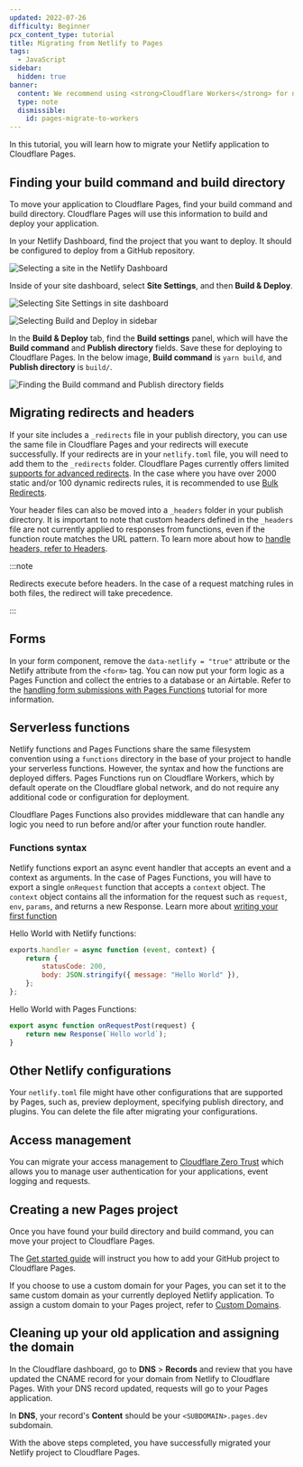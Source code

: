 ```yaml
---
updated: 2022-07-26
difficulty: Beginner
pcx_content_type: tutorial
title: Migrating from Netlify to Pages
tags:
  - JavaScript
sidebar:
  hidden: true
banner:
  content: We recommend using <strong>Cloudflare Workers</strong> for new projects. For existing Pages projects, see our <a href="/workers/static-assets/migrate-from-pages/">migration guide</a> and <a href="/workers/static-assets/migrate-from-pages/#compatibility-matrix">compatibility matrix</a>.
  type: note
  dismissible:
    id: pages-migrate-to-workers
---
```


In this tutorial, you will learn how to migrate your Netlify application to Cloudflare Pages.

## Finding your build command and build directory

To move your application to Cloudflare Pages, find your build command and build directory. Cloudflare Pages will use this information to build and deploy your application.

In your Netlify Dashboard, find the project that you want to deploy. It should be configured to deploy from a GitHub repository.

![Selecting a site in the Netlify Dashboard](~/assets/images/pages/migrations/netlify-deploy-1.png)

Inside of your site dashboard, select **Site Settings**, and then **Build & Deploy**.

![Selecting Site Settings in site dashboard](~/assets/images/pages/migrations/netlify-deploy-2.png)

![Selecting Build and Deploy in sidebar](~/assets//images/pages/migrations/netlify-deploy-3.png)

In the **Build & Deploy** tab, find the **Build settings** panel, which will have the **Build command** and **Publish directory** fields. Save these for deploying to Cloudflare Pages. In the below image, **Build command** is `yarn build`, and **Publish directory** is `build/`.

![Finding the Build command and Publish directory fields](~/assets/images/pages/migrations/netlify-deploy-4.png)

## Migrating redirects and headers

If your site includes a `_redirects` file in your publish directory, you can use the same file in Cloudflare Pages and your redirects will execute successfully. If your redirects are in your `netlify.toml` file, you will need to add them to the `_redirects` folder. Cloudflare Pages currently offers limited [supports for advanced redirects](/pages/configuration/redirects/). In the case where you have over 2000 static and/or 100 dynamic redirects rules, it is recommended to use [Bulk Redirects](/rules/url-forwarding/bulk-redirects/create-dashboard/).

Your header files can also be moved into a `_headers` folder in your publish directory. It is important to note that custom headers defined in the `_headers` file are not currently applied to responses from functions, even if the function route matches the URL pattern. To learn more about how to [handle headers, refer to Headers](/pages/configuration/headers/).

:::note

Redirects execute before headers. In the case of a request matching rules in both files, the redirect will take precedence.

:::

## Forms

In your form component, remove the `data-netlify = "true"` attribute or the Netlify attribute from the `<form>` tag. You can now put your form logic as a Pages Function and collect the entries to a database or an Airtable. Refer to the [handling form submissions with Pages Functions](/pages/tutorials/forms/) tutorial for more information.

## Serverless functions

Netlify functions and Pages Functions share the same filesystem convention using a `functions` directory in the base of your project to handle your serverless functions. However, the syntax and how the functions are deployed differs. Pages Functions run on Cloudflare Workers, which by default operate on the Cloudflare global network, and do not require any additional code or configuration for deployment.

Cloudflare Pages Functions also provides middleware that can handle any logic you need to run before and/or after your function route handler.

### Functions syntax

Netlify functions export an async event handler that accepts an event and a context as arguments. In the case of Pages Functions, you will have to export a single `onRequest` function that accepts a `context` object. The `context` object contains all the information for the request such as `request`, `env`, `params`, and returns a new Response. Learn more about [writing your first function](/pages/functions/get-started/)

Hello World with Netlify functions:

```js
exports.handler = async function (event, context) {
	return {
		statusCode: 200,
		body: JSON.stringify({ message: "Hello World" }),
	};
};
```

Hello World with Pages Functions:

```js
export async function onRequestPost(request) {
	return new Response(`Hello world`);
}
```

## Other Netlify configurations

Your `netlify.toml` file might have other configurations that are supported by Pages, such as, preview deployment, specifying publish directory, and plugins. You can delete the file after migrating your configurations.

## Access management

You can migrate your access management to [Cloudflare Zero Trust](/cloudflare-one/) which allows you to manage user authentication for your applications, event logging and requests.

## Creating a new Pages project

Once you have found your build directory and build command, you can move your project to Cloudflare Pages.

The [Get started guide](/pages/get-started/) will instruct you how to add your GitHub project to Cloudflare Pages.

If you choose to use a custom domain for your Pages, you can set it to the same custom domain as your currently deployed Netlify application. To assign a custom domain to your Pages project, refer to [Custom Domains](/pages/configuration/custom-domains/).

## Cleaning up your old application and assigning the domain

In the Cloudflare dashboard, go to **DNS** > **Records** and review that you have updated the CNAME record for your domain from Netlify to Cloudflare Pages. With your DNS record updated, requests will go to your Pages application.

In **DNS**, your record's **Content** should be your `<SUBDOMAIN>.pages.dev` subdomain.

With the above steps completed, you have successfully migrated your Netlify project to Cloudflare Pages.
